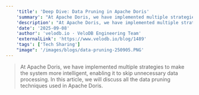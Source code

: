 ```yaml
---
    'title': 'Deep Dive: Data Pruning in Apache Doris'
    'summary': "At Apache Doris, we have implemented multiple strategies to make the system more intelligent, enabling it to skip unnecessary data processing. In this article, we will discuss all the data pruning techniques used in Apache Doris."
    'description': "At Apache Doris, we have implemented multiple strategies to make the system more intelligent, enabling it to skip unnecessary data processing. In this article, we will discuss all the data pruning techniques used in Apache Doris."
    'date': '2025-09-08'
    'author': 'velodb.io · VeloDB Engineering Team'
    'externalLink': 'https://www.velodb.io/blog/1489'
    'tags': ['Tech Sharing']
    "image": '/images/blogs/data-pruning-250905.PNG'
---
```



> <BlogLink rel="noopener noreferrer" target='_blank' href='https://www.velodb.io/blog/1489'>At Apache Doris, we have implemented multiple strategies to make the system more intelligent, enabling it to skip unnecessary data processing. In this article, we will discuss all the data pruning techniques used in Apache Doris.<SeeMore /></BlogLink>